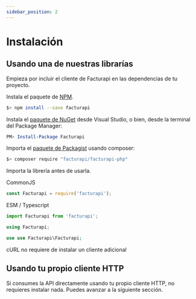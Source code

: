 ```yaml
---
sidebar_position: 2
---
```



# Instalación

## Usando una de nuestras librarías

Empieza por incluir el cliente de Facturapi en las dependencias de tu proyecto.

<Tabs groupId="codeExamples">
<TabItem value="js" label="Node.js" default>

Instala el paquete de [NPM](https://www.npmjs.com/package/facturapi).

```bash
$> npm install --save facturapi
```

</TabItem>
<TabItem value="cs" label="C#">

Instala el
[paquete de NuGet](https://www.nuget.org/packages/Facturapi)
desde Visual Studio, o bien, desde la terminal del Package Manager:

```powershell
PM> Install-Package Facturapi
```

</TabItem>
<TabItem value="php" label="PHP">

Importa el [paquete de Packagist](https://packagist.org/packages/facturapi/facturapi-php) usando composer:

```bash
$> composer require "facturapi/facturapi-php"
```

</TabItem>
</Tabs>

Importa la librería antes de usarla.

<Tabs groupId="codeExamples">
<TabItem value="js" label="Node.js" default>

CommonJS
```javascript
const Facturapi = require('facturapi');
```

ESM / Typescript
```javascript
import Facturapi from 'facturapi';
```

</TabItem>
<TabItem value="cs" label="C#">

```csharp
using Facturapi;
```

</TabItem>
<TabItem value="php" label="PHP">

```php
use use Facturapi\Facturapi;
```

</TabItem>
<TabItem value="curl" label="cURL">

cURL no requiere de instalar un cliente adicional

</TabItem>
</Tabs>

## Usando tu propio cliente HTTP

Si consumes la API directamente usando tu propio cliente HTTP, no requieres
instalar nada. Puedes avanzar a la siguiente sección.